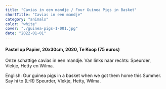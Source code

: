 ```yaml
---
title: "Cavias in een mandje / Four Guinea Pigs in Basket"
shortTitle: "Cavias in een mandje"
category: "animals"
color: "white"
cover: "./guinea-pigs-1-001.jpg"
date: "2022-01-01"
---
```

    
#### Pastel op Papier, 20x30cm, 2020, Te Koop (75 euros)
Onze schattige cavias in een mandje. Van links naar rechts: Speurder, Vlekje, Hetty en Wilma.

    
English: Our guinea pigs in a basket when we got them home this Summer. Say hi to (L-R) Speurder, Vlekje, Hetty, Wilma.